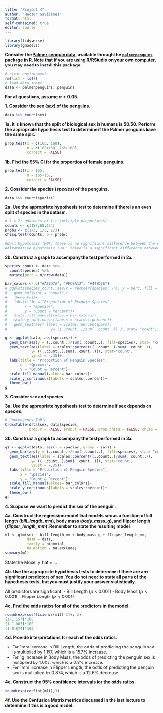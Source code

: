 ```yaml
---
title: "Project 4"
author: "Hector Gavilanes"
format: html
self-contained: true
editor: source
---
```


```r
library(tidyverse)
library(gmodels)
```

**Consider the [Palmer penguin data](https://allisonhorst.github.io/palmerpenguins/), available through the [`palmerpenguins` package](https://www.rdocumentation.org/packages/palmerpenguins/versions/0.1.1) in R. Note that if you are using R/RStudio on your own computer, you may need to install this package.**

```r
# clear environment
rm(list = ls())
# load data frame
data <- palmerpenguins::penguins
```

**For all questions, assume $\alpha=0.05$.**

**1. Consider the sex (*sex*) of the penguins.**
```r
data %>% count(sex)
```

**1a. It is known that the split of biological sex in humans is 50/50. Perform the appropriate hypothesis test to determine if the Palmer penguins have the same split.**
```r
prop.test(x = c(165, 168),
          n = c(165+168, 165+168),
          correct = FALSE)
```

**1b. Find the 95% CI for the proportion of female penguins.**
```r
prop.test(x = 165,
          n = 165+168,
          correct = FALSE)
```

**2. Consider the species (*species*) of the penguins.**
```r
data %>% count(species)
```

**2a. Use the appropriate hypothesis test to determine if there is an even split of species in the dataset.**
```r
# k > 2: goodness of fit (multiple proportions)
counts <- c(152,68,124)
probs <- c(1/3, 1/3, 1/3)
chisq.test(counts, p = probs)

#Null hypothesis (H0): There is no significant difference between the observed and the expected value.
#Alternative hypothesis (Ha): There is a significant difference between the observed and the expected value.
```

**2b. Construct a graph to accompany the test performed in 2a.**
```r
species_count <- data %>% 
  count(species) %>% 
  mutate(perc = n/nrow(data))

bar_colors <- c("#AE0D7A", "#FCBA12", "#448D76")
# ggplot(species_count, aes(x = reorder(species, -n), y = perc, fill = species))+
#   geom_col(stat = "count")+
#   theme_bw()+
#   labs(title = "Proportion of Penguin Species",
#        x = "Species",
#        y = "Count & Percent")+
#   scale_fill_manual(values= bar_colors)+
#   scale_y_continuous(labels = scales::percent)+
#   geom_text(aes( label = scales::percent(perc),
#                    y= ((..count..)/sum(..count..)) ), stat= "count", vjust = 0) 

g <- ggplot(data, aes(species)) +
  geom_bar(aes(y = (..count..)/sum(..count..), fill=species), stat= "count")+
  geom_text(aes(label = scales::percent((..count..)/sum(..count..)),
            y= ((..count..)/sum(..count..))), stat="count",
            vjust = -.35)+
  labs(title = "Proportion of Penguin Species",
       x = "Species",
       y = "Count & Percent")+
  scale_fill_manual(values= bar_colors)+
  scale_y_continuous(labels = scales::percent)+
  theme_bw()
g
```

**3. Consider sex and species.**

**3a. Use the appropriate hypothesis test to determine if sex depends on species.**
```r
# Contengency Table
CrossTable(data$sex, data$species,
           prop.r = FALSE, prop.t = FALSE, prop.chisq = FALSE, chisq = TRUE)
```

**3b. Construct a graph to accompany the test performed in 3a.**
```r
g2 <- ggplot(data, aes(x = species, group = sex)) +
  geom_bar(aes(y = (..count..)/sum(..count..), fill=species), stat= "count")+
  geom_text(aes(label = scales::percent((..count..)/sum(..count..)),
            y= ((..count..)/sum(..count..))), stat="count",
            vjust = -.35)+
  labs(title = "Proportion of Penguin Species",
       x = "Species",
       y = "Count & Percent")+
  scale_fill_manual(values= bar_colors)+
  scale_y_continuous(labels = scales::percent)+
  theme_bw()
g2
```

**4. Suppose we want to predict the sex of the penguin.**

**4a. Construct the regression model that models sex as a function of bill length (*bill_length_mm*), body mass (*body_mass_g*), and flipper length (*flipper_length_mm*). Remember to state the resulting model.**
```r
m1 <- glm(sex ~ bill_length_mm + body_mass_g + flipper_length_mm,
          data = data,
          family = binomial,
          na.action = na.exclude)
summary(m1)
```
State the Model
y_hat = ...

**4b. Use the appropriate hypothesis tests to determine if there are any significant predictors of sex. You do not need to state all parts of the hypothesis tests, but you must justify your answer statistically.**

All predictors are significant:
- Bill Length     ($p < 0.001$)
- Body Mass       ($p < 0.001$)
- Flipper Length  ($p < 0.001$)

**4c. Find the odds ratios for all of the predictors in the model.**
```r
round(exp(coefficients(m1)[-1]), 3)
(1-1.157)*100
(1-1.003)*100
(1-0.874)*100
```

**4d. Provide interpretations for each of the odds ratios.**

- For 1mm increase in Bill Length, the odds of predicting the penguin sex is multiplied by 1.157, which is a 15.7% increase.
- For 1g increase in Body Mass, the odds of predicting the penguin sex is multiplied by 1.003, which is a 0.3% increase.
- For 1mm increase in Flipper Length, the odds of predicting the penguin sex is multiplied by 0.874, which is a 12.6% decrease.

**4e. Construct the 95% confidence intervals for the odds ratios.**
```r
round(exp(confint(m1)),3)
```

**4f. Use the Confusion Matrix metrics discussed in the last lecture to determine if this is a good model.**
```r

```

